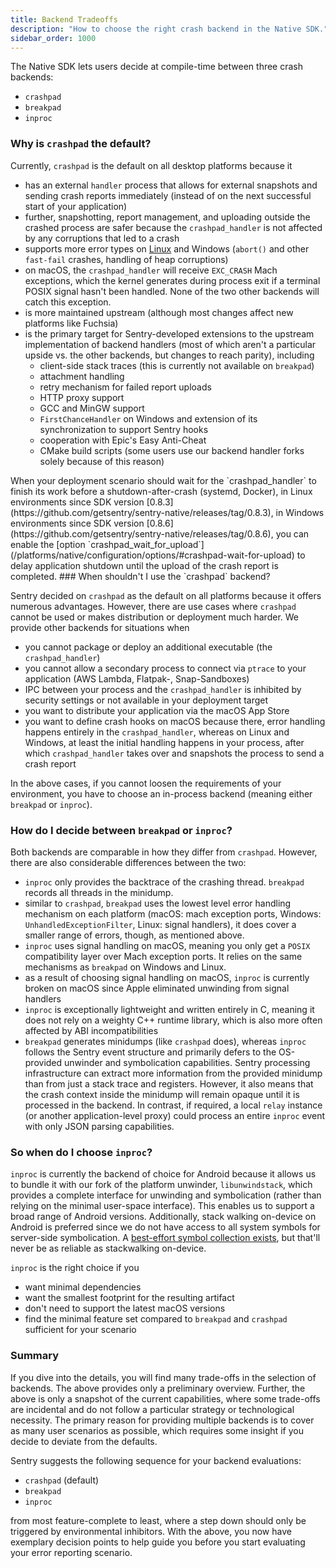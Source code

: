 ```yaml
---
title: Backend Tradeoffs
description: "How to choose the right crash backend in the Native SDK."
sidebar_order: 1000
---
```

The Native SDK lets users decide at compile-time between three crash backends:

* `crashpad`
* `breakpad`
* `inproc`

### Why is `crashpad` the default?

Currently, `crashpad` is the default on all desktop platforms because it

* has an external `handler` process that allows for external snapshots and sending crash reports immediately (instead of on the next successful start of your application)
* further, snapshotting, report management, and uploading outside the crashed process are safer because the `crashpad_handler` is not affected by any corruptions that led to a crash
* supports more error types on [Linux](/platforms/native/advanced-usage/signal-handling/#signals-of-interest) and Windows (`abort()` and other `fast-fail` crashes, handling of heap corruptions)
* on macOS, the `crashpad_handler` will receive `EXC_CRASH` Mach exceptions, which the kernel generates during process exit if a terminal POSIX signal hasn't been handled. None of the two other backends will catch this exception.
* is more maintained upstream (although most changes affect new platforms like Fuchsia)
* is the primary target for Sentry-developed extensions to the upstream implementation of backend handlers (most of which aren't a particular upside vs. the other backends, but changes to reach parity), including
  * client-side stack traces (this is currently not available on `breakpad`)
  * attachment handling
  * retry mechanism for failed report uploads
  * HTTP proxy support
  * GCC and MinGW support
  * `FirstChanceHandler` on Windows and extension of its synchronization to support Sentry hooks
  * cooperation with Epic's Easy Anti-Cheat
  * CMake build scripts (some users use our backend handler forks solely because of this reason)

<Alert>
When your deployment scenario should wait for the `crashpad_handler` to finish its work before a shutdown-after-crash (systemd, Docker), in Linux environments since SDK version [0.8.3](https://github.com/getsentry/sentry-native/releases/tag/0.8.3), in Windows environments since SDK version [0.8.6](https://github.com/getsentry/sentry-native/releases/tag/0.8.6), you can enable the [option `crashpad_wait_for_upload`](/platforms/native/configuration/options/#crashpad-wait-for-upload) to delay application shutdown until the upload of the crash report is completed.
</Alert>
### When shouldn't I use the `crashpad` backend?

Sentry decided on `crashpad` as the default on all platforms because it offers numerous advantages. However, there are use cases where `crashpad` cannot be used or makes distribution or deployment much harder. We provide other backends for situations when

* you cannot package or deploy an additional executable (the `crashpad_handler`)
* you cannot allow a secondary process to connect via `ptrace` to your application (AWS Lambda, Flatpak-, Snap-Sandboxes)
* IPC between your process and the `crashpad_handler` is inhibited by security settings or not available in your deployment target
* you want to distribute your application via the macOS App Store
* you want to define crash hooks on macOS because there, error handling happens entirely in the `crashpad_handler`, whereas on Linux and Windows, at least the initial handling happens in your process, after which `crashpad_handler` takes over and snapshots the process to send a crash report

In the above cases, if you cannot loosen the requirements of your environment, you have to choose an in-process backend (meaning either `breakpad` or `inproc`).

### How do I decide between `breakpad` or `inproc`?

Both backends are comparable in how they differ from `crashpad`. However, there are also considerable differences between the two:

* `inproc` only provides the backtrace of the crashing thread. `breakpad` records all threads in the minidump.
* similar to `crashpad`, `breakpad` uses the lowest level error handling mechanism on each platform (macOS: mach exception ports, Windows: `UnhandledExceptionFilter`, Linux: signal handlers), it does cover a smaller range of errors, though, as mentioned above.
* `inproc` uses signal handling on macOS, meaning you only get a `POSIX` compatibility layer over Mach exception ports. It relies on the same mechanisms as `breakpad` on Windows and Linux.
* as a result of choosing signal handling on macOS, `inproc` is currently broken on macOS since Apple eliminated unwinding from signal handlers
* `inproc` is exceptionally lightweight and written entirely in C, meaning it does not rely on a weighty C++ runtime library, which is also more often affected by ABI incompatibilities
* `breakpad` generates minidumps (like `crashpad` does), whereas `inproc` follows the Sentry event structure and primarily defers to the OS-provided unwinder and symbolication capabilities. Sentry processing infrastructure can extract more information from the provided minidump than from just a stack trace and registers. However, it also means that the crash context inside the minidump will remain opaque until it is processed in the backend. In contrast, if required, a local `relay` instance (or another application-level proxy) could process an entire `inproc` event with only JSON parsing capabilities.

### So when do I choose `inproc`?

`inproc` is currently the backend of choice for Android because it allows us to bundle it with our fork of the platform unwinder, `libunwindstack`, which provides a complete interface for unwinding and symbolication (rather than relying on the minimal user-space interface). This enables us to support a broad range of Android versions. Additionally, stack walking on-device on Android is preferred since we do not have access to all system symbols for server-side symbolication. A [best-effort symbol collection exists](https://github.com/getsentry/symbol-collector), but that'll never be as reliable as stackwalking on-device.

`inproc` is the right choice if you

* want minimal dependencies
* want the smallest footprint for the resulting artifact
* don't need to support the latest macOS versions
* find the minimal feature set compared to `breakpad` and `crashpad` sufficient for your scenario

### Summary

If you dive into the details, you will find many trade-offs in the selection of backends. The above provides only a preliminary overview. Further, the above is only a snapshot of the current capabilities, where some trade-offs are incidental and do not follow a particular strategy or technological necessity. The primary reason for providing multiple backends is to cover as many user scenarios as possible, which requires some insight if you decide to deviate from the defaults.

Sentry suggests the following sequence for your backend evaluations:

* `crashpad` (default)
* `breakpad`
* `inproc`

from most feature-complete to least, where a step down should only be triggered by environmental inhibitors. With the above, you now have exemplary decision points to help guide you before you start evaluating your error reporting scenario.
